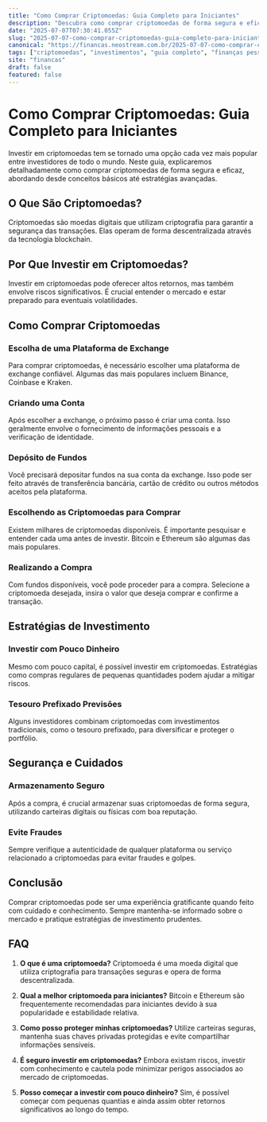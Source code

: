 ```yaml
---
title: "Como Comprar Criptomoedas: Guia Completo para Iniciantes"
description: "Descubra como comprar criptomoedas de forma segura e eficiente com este guia completo. Aprenda métodos, estratégias e cuidados essenciais."
date: "2025-07-07T07:30:41.055Z"
slug: "2025-07-07-como-comprar-criptomoedas-guia-completo-para-iniciantes"
canonical: "https://financas.neostream.com.br/2025-07-07-como-comprar-criptomoedas-guia-completo-para-iniciantes"
tags: ["criptomoedas", "investimentos", "guia completo", "finanças pessoais", "educação financeira"]
site: "financas"
draft: false
featured: false
---
```


# Como Comprar Criptomoedas: Guia Completo para Iniciantes

Investir em criptomoedas tem se tornado uma opção cada vez mais popular entre investidores de todo o mundo. Neste guia, explicaremos detalhadamente como comprar criptomoedas de forma segura e eficaz, abordando desde conceitos básicos até estratégias avançadas.

## O Que São Criptomoedas?

Criptomoedas são moedas digitais que utilizam criptografia para garantir a segurança das transações. Elas operam de forma descentralizada através da tecnologia blockchain.

## Por Que Investir em Criptomoedas?

Investir em criptomoedas pode oferecer altos retornos, mas também envolve riscos significativos. É crucial entender o mercado e estar preparado para eventuais volatilidades.

## Como Comprar Criptomoedas

### Escolha de uma Plataforma de Exchange

Para comprar criptomoedas, é necessário escolher uma plataforma de exchange confiável. Algumas das mais populares incluem Binance, Coinbase e Kraken.

### Criando uma Conta

Após escolher a exchange, o próximo passo é criar uma conta. Isso geralmente envolve o fornecimento de informações pessoais e a verificação de identidade.

### Depósito de Fundos

Você precisará depositar fundos na sua conta da exchange. Isso pode ser feito através de transferência bancária, cartão de crédito ou outros métodos aceitos pela plataforma.

### Escolhendo as Criptomoedas para Comprar

Existem milhares de criptomoedas disponíveis. É importante pesquisar e entender cada uma antes de investir. Bitcoin e Ethereum são algumas das mais populares.

### Realizando a Compra

Com fundos disponíveis, você pode proceder para a compra. Selecione a criptomoeda desejada, insira o valor que deseja comprar e confirme a transação.

## Estratégias de Investimento

### Investir com Pouco Dinheiro

Mesmo com pouco capital, é possível investir em criptomoedas. Estratégias como compras regulares de pequenas quantidades podem ajudar a mitigar riscos.

### Tesouro Prefixado Previsões

Alguns investidores combinam criptomoedas com investimentos tradicionais, como o tesouro prefixado, para diversificar e proteger o portfólio.

## Segurança e Cuidados

### Armazenamento Seguro

Após a compra, é crucial armazenar suas criptomoedas de forma segura, utilizando carteiras digitais ou físicas com boa reputação.

### Evite Fraudes

Sempre verifique a autenticidade de qualquer plataforma ou serviço relacionado a criptomoedas para evitar fraudes e golpes.

## Conclusão

Comprar criptomoedas pode ser uma experiência gratificante quando feito com cuidado e conhecimento. Sempre mantenha-se informado sobre o mercado e pratique estratégias de investimento prudentes.

## FAQ

1. **O que é uma criptomoeda?**
   Criptomoeda é uma moeda digital que utiliza criptografia para transações seguras e opera de forma descentralizada.

2. **Qual a melhor criptomoeda para iniciantes?**
   Bitcoin e Ethereum são frequentemente recomendadas para iniciantes devido à sua popularidade e estabilidade relativa.

3. **Como posso proteger minhas criptomoedas?**
   Utilize carteiras seguras, mantenha suas chaves privadas protegidas e evite compartilhar informações sensíveis.

4. **É seguro investir em criptomoedas?**
   Embora existam riscos, investir com conhecimento e cautela pode minimizar perigos associados ao mercado de criptomoedas.

5. **Posso começar a investir com pouco dinheiro?**
   Sim, é possível começar com pequenas quantias e ainda assim obter retornos significativos ao longo do tempo.